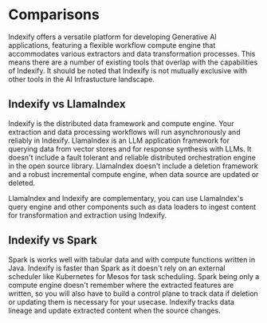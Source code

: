 # Comparisons

Indexify offers a versatile platform for developing Generative AI applications, featuring a flexible workflow compute engine that accommodates various extractors and data transformation processes. This means there are a number of existing tools that overlap with the capabilities of Indexify. It should be noted that Indexify is not mutually exclusive with other tools in the AI Infrastucture landscape.

## Indexify vs LlamaIndex

Indexify is the distributed data framework and compute engine. Your extraction and data processing workflows will run asynchronously and reliably in Indexify. LlamaIndex is an LLM application framework for querying data from vector stores and for response synthesis with LLMs. It doesn't include a fault tolerant and reliable distributed orchestration engine in the open source library. LlamaIndex doesn't include a deletion framework and a robust incremental compute engine, when data source are updated or deleted. 

LlamaIndex and Indexify are complementary, you can use LlamaIndex's query engine and other components such as data loaders to ingest content for transformation and extraction using Indexify. 

## Indexify vs Spark

Spark is works well with tabular data and with compute functions written in Java. Indexify is faster than Spark as it doesn't rely on an external scheduler like Kubernetes for Mesos for task scheduling. Spark being only a compute engine doesn't remember where the extracted features are written, so you will also have to build a control plane to track data if deletion or updating them is necessary for your usecase. Indexify tracks data lineage and update extracted content when the source changes.
